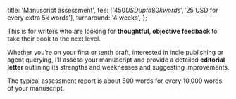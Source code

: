   title: 'Manuscript assessment',
  fee: ['$450 USD up to 80k words', '$25 USD for every extra 5k words'],
  turnaround: '4 weeks',
};

This is for writers who are looking for **thoughtful, objective feedback** to
take their book to the next level.

Whether you’re on your first or tenth draft, interested in indie publishing or
agent querying, I’ll assess your manuscript and provide a detailed **editorial
letter** outlining its strengths and weaknesses and suggesting improvements.

The typical assessment report is about 500 words for every 10,000 words of your
manuscript.
